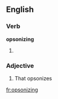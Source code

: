 ==English==

===Verb===
'''opsonizing'''

# {{present participle of|[[opsonize]]}}

===Adjective===
{{en-adj}}

# That opsonizes

[[fr:opsonizing]]